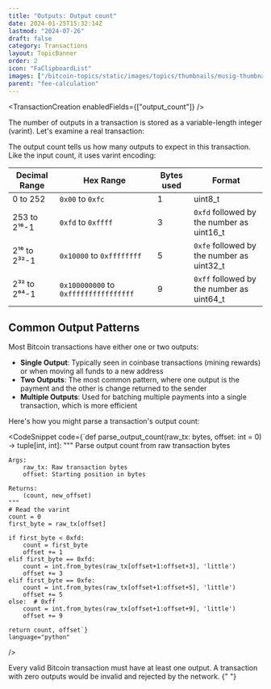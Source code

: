 ```yaml
---
title: "Outputs: Output count"
date: 2024-01-25T15:32:14Z
lastmod: "2024-07-26"
draft: false
category: Transactions
layout: TopicBanner
order: 2
icon: "FaClipboardList"
images: ["/bitcoin-topics/static/images/topics/thumbnails/musig-thumbnail.webp"]
parent: "fee-calculation"
---
```


<TransactionCreation enabledFields={["output_count"]} />

The number of outputs in a transaction is stored as a variable-length integer (varint). Let's examine a real transaction:

<div className="dark:hidden w-full rounded-xl overflow-hidden">
    <SvgDisplay
        src="/bitcoin-topics/static/images/topics/transactions/fees/tx-outputcount.png"
        width="100%"
        height="auto"
    />
</div>
<div className="hidden dark:block w-full rounded-xl overflow-hidden">
    <SvgDisplay
        src="/bitcoin-topics/static/images/topics/transactions/fees/tx-outputcount.png"
        width="100%"
        height="auto"
    />
</div>

The output count tells us how many outputs to expect in this transaction. Like the input count, it uses varint encoding:

<div className="overflow-x-auto">
    <table className="min-w-full bg-white dark:bg-gray-900 rounded-lg overflow-hidden">
        <thead className="bg-orange-100 dark:bg-orange-900">
            <tr>
                <th className="px-6 py-3 text-left text-sm font-semibold">
                    Decimal Range
                </th>
                <th className="px-6 py-3 text-left text-sm font-semibold">
                    Hex Range
                </th>
                <th className="px-6 py-3 text-left text-sm font-semibold">
                    Bytes used
                </th>
                <th className="px-6 py-3 text-left text-sm font-semibold">
                    Format
                </th>
            </tr>
        </thead>
        <tbody className="divide-y divide-gray-200 dark:divide-gray-800">
            <tr className="hover:bg-gray-100 dark:hover:bg-gray-800">
                <td className="px-6 py-4">0 to 252</td>
                <td className="px-6 py-4">
                    <code>0x00</code> to <code>0xfc</code>
                </td>
                <td className="px-6 py-4">1</td>
                <td className="px-6 py-4">uint8_t</td>
            </tr>
            <tr className="hover:bg-gray-100 dark:hover:bg-gray-800">
                <td className="px-6 py-4">253 to 2¹⁶-1</td>
                <td className="px-6 py-4">
                    <code>0xfd</code> to <code>0xffff</code>
                </td>
                <td className="px-6 py-4">3</td>
                <td className="px-6 py-4">
                    <code>0xfd</code> followed by the number as uint16_t
                </td>
            </tr>
            <tr className="hover:bg-gray-100 dark:hover:bg-gray-800">
                <td className="px-6 py-4">2¹⁶ to 2³²-1</td>
                <td className="px-6 py-4">
                    <code>0x10000</code> to <code>0xffffffff</code>
                </td>
                <td className="px-6 py-4">5</td>
                <td className="px-6 py-4">
                    <code>0xfe</code> followed by the number as uint32_t
                </td>
            </tr>
            <tr className="hover:bg-gray-100 dark:hover:bg-gray-800">
                <td className="px-6 py-4">2³² to 2⁶⁴-1</td>
                <td className="px-6 py-4">
                    <code>0x100000000</code> to <code>0xffffffffffffffff</code>
                </td>
                <td className="px-6 py-4">9</td>
                <td className="px-6 py-4">
                    <code>0xff</code> followed by the number as uint64_t
                </td>
            </tr>
        </tbody>
    </table>
</div>

## Common Output Patterns

Most Bitcoin transactions have either one or two outputs:

-   **Single Output**: Typically seen in coinbase transactions (mining rewards) or when moving all funds to a new address
-   **Two Outputs**: The most common pattern, where one output is the payment and the other is change returned to the sender
-   **Multiple Outputs**: Used for batching multiple payments into a single transaction, which is more efficient

<ExpandableAlert title="Implementation Example" type="info">
Here's how you might parse a transaction's output count:

<CodeSnippet
    code={`def parse_output_count(raw_tx: bytes, offset: int = 0) -> tuple[int, int]:
    """
    Parse output count from raw transaction bytes
    
    Args:
        raw_tx: Raw transaction bytes
        offset: Starting position in bytes
        
    Returns:
        (count, new_offset)
    """
    # Read the varint
    count = 0
    first_byte = raw_tx[offset]
    
    if first_byte < 0xfd:
        count = first_byte
        offset += 1
    elif first_byte == 0xfd:
        count = int.from_bytes(raw_tx[offset+1:offset+3], 'little')
        offset += 3
    elif first_byte == 0xfe:
        count = int.from_bytes(raw_tx[offset+1:offset+5], 'little')
        offset += 5
    else:  # 0xff
        count = int.from_bytes(raw_tx[offset+1:offset+9], 'little')
        offset += 9
        
    return count, offset`}
    language="python"
/>
</ExpandableAlert>

<ExpandableAlert title="Note" type="info">
    Every valid Bitcoin transaction must have at least one output. A transaction
    with zero outputs would be invalid and rejected by the network.
</ExpandableAlert>{" "}

